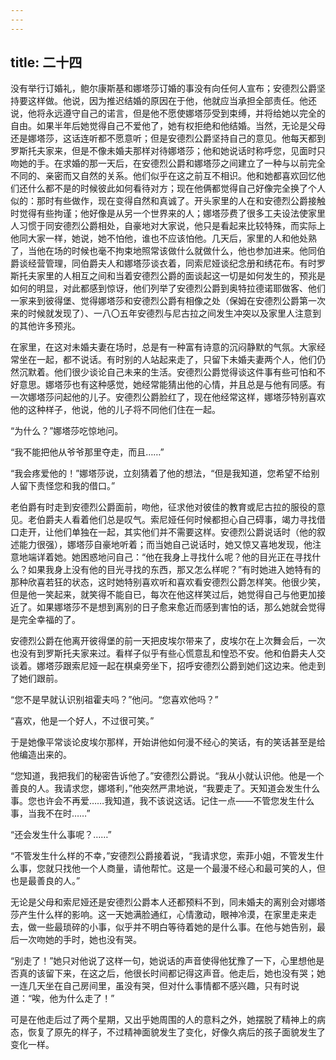```yaml
---
---
---
```

title: 二十四
---




没有举行订婚礼，鲍尔康斯基和娜塔莎订婚的事没有向任何人宣布；安德烈公爵坚持要这样做。他说，因为推迟结婚的原因在于他，他就应当承担全部责任。他还说，他将永远遵守自己的诺言，但是他不愿使娜塔莎受到束缚，并将给她以完全的自由。如果半年后她觉得自己不爱他了，她有权拒绝和他结婚。当然，无论是父母还是娜塔莎，这话连听都不愿意听；但是安德烈公爵坚持自己的意见。他每天都到罗斯托夫家来，但是不像未婚夫那样对待娜塔莎；他和她说话时称呼您，见面时只吻她的手。在求婚的那一天后，在安德烈公爵和娜塔莎之间建立了一种与以前完全不同的、亲密而又自然的关系。他们似乎在这之前互不相识。他和她都喜欢回忆他们还什么都不是的时候彼此如何看待对方；现在他俩都觉得自己好像完全换了个人似的：那时有些做作，现在变得自然和真诚了。开头家里的人在和安德烈公爵接触时觉得有些拘谨；他好像是从另一个世界来的人；娜塔莎费了很多工夫设法使家里人习惯于同安德烈公爵相处，自豪地对大家说，他只是看起来比较特殊，而实际上他同大家一样，她说，她不怕他，谁也不应该怕他。几天后，家里的人和他处熟了，当他在场的时候也毫不拘束地照常该做什么就做什么，他也参加进来。他同伯爵谈经营管理，同伯爵夫人和娜塔莎谈衣着，同索尼娅谈纪念册和绣花布。有时罗斯托夫家里的人相互之间和当着安德烈公爵的面谈起这一切是如何发生的，预兆是如何的明显，对此都感到惊讶，他们列举了安德烈公爵到奥特拉德诺耶做客、他们一家来到彼得堡、觉得娜塔莎和安德烈公爵有相像之处（保姆在安德烈公爵第一次来的时候就发现了）、一八〇五年安德烈与尼古拉之间发生冲突以及家里人注意到的其他许多预兆。

在家里，在这对未婚夫妻在场时，总是有一种富有诗意的沉闷静默的气氛。大家经常坐在一起，都不说话。有时别的人站起来走了，只留下未婚夫妻两个人，他们仍然沉默着。他们很少谈论自己未来的生活。安德烈公爵觉得谈这件事有些可怕和不好意思。娜塔莎也有这种感觉，她经常能猜出他的心情，并且总是与他有同感。有一次娜塔莎问起他的儿子。安德烈公爵脸红了，现在他经常这样，娜塔莎特别喜欢他的这种样子，他说，他的儿子将不同他们住在一起。

“为什么？”娜塔莎吃惊地问。

“我不能把他从爷爷那里夺走，而且……”

“我会疼爱他的！”娜塔莎说，立刻猜着了他的想法，“但是我知道，您希望不给别人留下责怪您和我的借口。”

老伯爵有时走到安德烈公爵面前，吻他，征求他对彼佳的教育或尼古拉的服役的意见。老伯爵夫人看着他们总是叹气。索尼娅任何时候都担心自己碍事，竭力寻找借口走开，让他们单独在一起，其实他们并不需要这样。安德烈公爵说话时（他的叙述能力很强），娜塔莎自豪地听着；而当她自己说话时，她又惊又喜地发现，他注意地端详着她。她困惑地问自己：“他在我身上寻找什么呢？他的目光正在寻找什么？如果我身上没有他的目光寻找的东西，那又怎么样呢？”有时她进入她特有的那种欣喜若狂的状态，这时她特别喜欢听和喜欢看安德烈公爵怎样笑。他很少笑，但是他一笑起来，就笑得不能自已，每次在他这样笑过后，她觉得自己与他更加接近了。如果娜塔莎不是想到离别的日子愈来愈近而感到害怕的话，那么她就会觉得是完全幸福的了。

安德烈公爵在他离开彼得堡的前一天把皮埃尔带来了，皮埃尔在上次舞会后，一次也没有到罗斯托夫家来过。看样子似乎有些心慌意乱和惶恐不安。他和伯爵夫人交谈着。娜塔莎跟索尼娅一起在棋桌旁坐下，招呼安德烈公爵到她们这边来。他走到了她们跟前。

“您不是早就认识别祖霍夫吗？”他问。“您喜欢他吗？”

“喜欢，他是一个好人，不过很可笑。”

于是她像平常谈论皮埃尔那样，开始讲他如何漫不经心的笑话，有的笑话甚至是给他编造出来的。

“您知道，我把我们的秘密告诉他了。”安德烈公爵说。“我从小就认识他。他是一个善良的人。我请求您，娜塔利，”他突然严肃地说，“我要走了。天知道会发生什么事。您也许会不再爱……我知道，我不该说这话。记住一点——不管您发生什么事，当我不在时……”

“还会发生什么事呢？……”

“不管发生什么样的不幸，”安德烈公爵接着说，“我请求您，索菲小姐，不管发生什么事，您就只找他一个人商量，请他帮忙。这是一个最漫不经心和最可笑的人，但也是最善良的人。”

无论是父母和索尼娅还是安德烈公爵本人还都预料不到，同未婚夫的离别会对娜塔莎产生什么样的影响。这一天她满脸通红，心情激动，眼神冷漠，在家里走来走去，做一些最琐碎的小事，似乎并不明白等待着她的是什么事。在他与她告别，最后一次吻她的手时，她也没有哭。

“别走了！”她只对他说了这样一句，她说话的声音使得他犹豫了一下，心里想他是否真的该留下来，在这之后，他很长时间都记得这声音。他走后，她也没有哭；她一连几天坐在自己房间里，虽没有哭，但对什么事情都不感兴趣，只有时说道：“唉，他为什么走了！”

可是在他走后过了两个星期，又出乎她周围的人的意料之外，她摆脱了精神上的病态，恢复了原先的样子，不过精神面貌发生了变化，好像久病后的孩子面貌发生了变化一样。